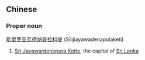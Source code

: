 ==Chinese==
===Proper noun===
[[斯]][[里]][[贾]][[亚]][[瓦]][[德]][[纳]][[普]][[拉]][[科]][[提]] (Silijiayawadenapulaketi)

# [[Sri Jayawardenepura Kotte]], the capital of [[Sri Lanka]]